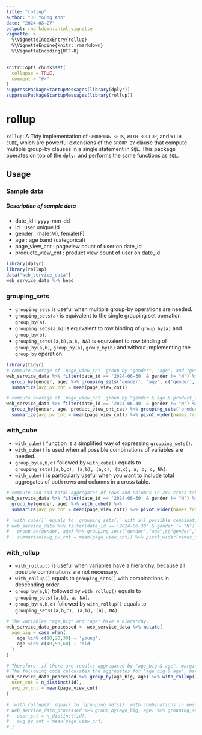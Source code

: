 ```yaml
---
title: "rollup"
author: "Ju Young Ahn"
date: "2024-08-27"
output: rmarkdown::html_vignette
vignette: >
  %\VignetteIndexEntry{rollup}
  %\VignetteEngine{knitr::rmarkdown}
  %\VignetteEncoding{UTF-8}
---
```


```r
knitr::opts_chunk$set(
  collapse = TRUE,
  comment = "#>"
)
suppressPackageStartupMessages(library(dplyr))
suppressPackageStartupMessages(library(rollup))
```

# rollup

`rollup`: A Tidy implementation of `GROUPING SETS`, `WITH ROLLUP`, and `WITH CUBE`, which are powerful extensions of the `GROUP BY` clause that compute multiple group-by clauses in a single statement in `SQL`. This package operates on top of the `dplyr` and performs the same functions as `SQL`.

## Usage
### Sample data
##### Description of sample data
- date_id : yyyy-mm-dd
- id : user unique id
- gender : male(M), female(F)
- age : age band (categorical)
- page_view_cnt : pageview count of user on date_id
- producte_view_cnt : product view count of user on date_id
```r
library(dplyr)
library(rollup)
data("web_service_data")
web_service_data %>% head
```

### grouping_sets
- `grouping_sets` is useful when multiple group-by operations are needed.
- `grouping_sets(a)` is equivalent to the single grouping set operation `group_by(a)`.
- `grouping_sets(a,b)` is equivalent to row binding of `group_by(a)` and `group_by(b)`.
- `grouping_sets((a,b),a,b, NA)` is equivalent to row binding of `group_by(a,b)`, `group_by(a)`, `group_by(b)` and without implementing the `group_by` operation. 
```r
library(tidyr)
# compute average of `page_view_cnt` group by "gender", "age", and "gender & age", along with the overall average.
web_service_data %>% filter(date_id == '2024-06-30' & gender != "N") %>% 
  group_by(gender, age) %>% grouping_sets('gender', 'age', c('gender','age'), NA) %>% 
  summarize(avg_pv_cnt = mean(page_view_cnt))

# compute average of `page_view_cnt` group by "gender & age & product_view_cnt_cat" along with the marginal average with regard to "product_view_cnt_cat".
web_service_data %>% filter(date_id == '2024-06-30' & gender != "N") %>% 
  group_by(gender, age, product_view_cnt_cat) %>% grouping_sets('product_view_cnt_cat', c('product_view_cnt_cat', 'gender','age')) %>% 
  summarize(avg_pv_cnt = mean(page_view_cnt)) %>% pivot_wider(names_from = product_view_cnt_cat, values_from = avg_pv_cnt)
```

### with_cube
- `with_cube()` function is a simplified way of expressing `grouping_sets()`. 
- `with_cube()` is used when all possible combinations of variables are needed. 
- `group_by(a,b,c)` followed by `with_cube()` equals to `grouping_sets((a,b,c), (a,b), (a,c), (b,c), a, b, c, NA)`.
- `with_cube()` is particularly useful when you want to include total aggregates of both rows and columns in a cross table.

```r
# compute and add total aggregates of rows and columns in 2x2 cross table using the `with_cube()`
web_service_data %>% filter(date_id == '2024-06-30' & gender != "N") %>% 
  group_by(gender, age) %>% with_cube() %>% 
  summarize(avg_pv_cnt = mean(page_view_cnt)) %>% pivot_wider(names_from = age, values_from = avg_pv_cnt)

# `with_cube()` equals to `grouping_sets()` with all possible combinations
# web_service_data %>% filter(date_id == '2024-06-30' & gender != "N") %>%
#   group_by(gender, age) %>% grouping_sets("gender","age",c("gender","age"), NA) %>%
#   summarize(avg_pv_cnt = mean(page_view_cnt)) %>% pivot_wider(names_from = age, values_from = avg_pv_cnt)
```

### with_rollup
- `with_rollup()` is useful when variables have a hierarchy, because all possible combinations are not necessary.
- `with_rollup()` equals to `grouping_sets()` with combinations in descending order.
- `group_by(a,b)` followed by `with_rollup()` equals to `grouping_sets((a,b), a, NA)`.
- `group_by(a,b,c)` followed by `with_rollup()` equals to `grouping_sets((a,b,c), (a,b), (a), NA)`.

```r
# The variables "age_big" and "age" have a hierarchy. 
web_service_data_processed <- web_service_data %>% mutate(
  age_big = case_when(
    age %in% c(10,20,30) ~ 'young',
    age %in% c(40,50,60) ~ 'old'  
  )
)

# Therefore, if there are results aggregated by "age_big & age", marginal aggregates for "age" are not necessary.
# The following code calculates the aggregates for "age_big & age", marginal aggregates for "age_big", and aggregates for the entire data set.
web_service_data_processed %>% group_by(age_big, age) %>% with_rollup() %>% summarize(
  user_cnt = n_distinct(id),
  avg_pv_cnt = mean(page_view_cnt)
)

# `with_rollup()` equals to `grouping_sets()` with combinations in descending order.
# web_service_data_processed %>% group_by(age_big, age) %>% grouping_sets(c("age_big","age"),"age_big",NA) %>% summarize(
#   user_cnt = n_distinct(id),
#   avg_pv_cnt = mean(page_view_cnt)
# )
```
